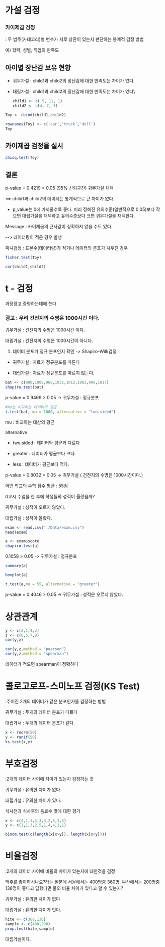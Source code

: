 # 가설 검정

### 카이제곱 검정

: 두 범주(카테고리)형 변수가 서로 상관이 있는지 판단하는 통계적 검정 방법

예) 학력, 성별, 직업의 만족도

## 아이별 장난감 보유 현황

-   귀무가설 : child1과 child2의 장난감에 대한 만족도는 차이가 없다.

-   대립가설 : child1과 child2의 장난감에 대한 만족도는 차이가 있다\\

    ```r
    child1 <- c( 5, 11, 1)
    child2 <- c(4, 7, 3)
    ```

```r
Toy <- cbind(child1,child2)
```

```r
rownames(Toy) <- c('car','truck','doll')
Toy
```

## 카이제곱 검정을 실시

```r
chisq.test(Toy)
```

## 결론

p-value = 0.4219 \> 0.05 (95% 신뢰구간) 귀무가설 채택

==\> child1과 child2의 데이터는 통계적으로 큰 차이가 없다.

-   p_value는 0에 가까울수록 좋다. 미리 정해진 유의수준(일반적으로 0.05)보다 작으면 대립가설을 채택하고 유의수준보다 크면 귀무가설을 채택한다.

Message : 카이제곱의 근사값이 정확하지 않을 수도 있다.

\--\> 데이터량이 적은 경우 발생

피셔검정 : 표본수(데이터량)가 적거나 데이터의 분포가 치우친 경우

```r
fisher.test(Toy)
```

```r
cor(child1,child2)
```

# t - 검정

과장광고 증명하는데에 쓴다

### 광고 : 우리 건전지의 수명은 1000시간 이다.

귀무가설 : 건전지의 수명은 1000시간 이다.

대립가설 : 건전지의 수명은 1000시간이 아니다.

1)  데이터 분포가 정규 분포인지 확인 -\> Shapiro-Wilk검정

-   귀무가설 : 자료가 정규분포를 따른다

-   대립가설 : 자료가 정규분포를 따르지 않는다.

```r
bat <- c(980,1008,968,1032,1012,1002,996,1017)
shapiro.test(bat)
```

p-value = 0.9469 \> 0.05 -\> 귀무가설 : 정규분포

```r
#mu는 비교하는 데이터의 평균
t.test(bat, mu = 1000, alternative = "two.sided")
```

mu : 비교하는 대상의 평균

alternative

-   two.sided : 데이터와 평균과 다르다

-   greater : 데이터가 평균보다 크다.

-   less : 데이터가 평균보다 적다.

p-value = 0.8032 \> 0.05 -\> 귀무가설 ( 건전지의 수명은 1000시간이다.)

어떤 학교의 수학 점수 평균 : 55점

0교시 수업을 한 후에 학생들의 성적이 올랐을까?

귀무가설 : 성적이 오르지 않았다.

대립가설 : 성적이 올랐다.

```r
exam <- read.csv("./Data/exam.csv")
head(exam)
```

```r
a <- exam$score
shapiro.test(a)
```

0.1058 \> 0.05 -\> 귀무가설 : 정규분포

```r
summary(a)
```

```r
boxplot(a)
```

```r
t.test(a,mu = 55, alternative = "greater")
```

p-value = 0.4046 \> 0.05 -\> 귀무가설 : 성적은 오르지 않았다.

# 상관관계

```r
y <- c(2,1,4,3)
z <- c(0,5,7,9)
cor(y,z)
```

```r
cor(y,z,method = "pearson")
cor(y,z,method = "spearman")
```

데이터가 적으면 spearman이 정확하다

# 콜로고로프-스미노프 검정(KS Test)

:주어진 2개의 데이터가 같은 분포인가를 검정하는 방법

귀무가설 : 두개의 데이터 분포가 다르다

대립가서 : 두개의 데이터 분포가 같다.

```r
x <- rnorm(50)
y <- runif(50)
ks.test(x,y)
```

# 부호검정

:2개의 데이터 사이에 차이가 있는지 검정하는 것

귀무가설 : 유의한 차이가 없다.

대립가설 : 유의한 차이가 있다.

식사전과 식사후의 음료수 맛에 대한 평가

```r
x <- c(4,1,1,4,3,3,2,5,3,3)
y <- c(1,1,3,2,5,1,4,4,3,1)
```

```r
binom.test(c(length(x[x>y]), length(x[x<y])))
```

# 비율검정

:2개의 데이터 사이에 비율의 차이가 있는지에 대한것을 검정

맥주를 좋아하시나요?라는 질문에 서울에서는 400명중 360명, 부산에서는 200명중 136명이 좋다고 답했다면 둘의 비율 차이가 있다고 할 수 있는가?

귀무가설 : 유의한 차이가 없다

대립가설 : 유의한 차이가 잇다.

```r
hite <- c(360,136)
sample <- c(400,200)
prop.test(hite,sample)
```

대립가설이다.
